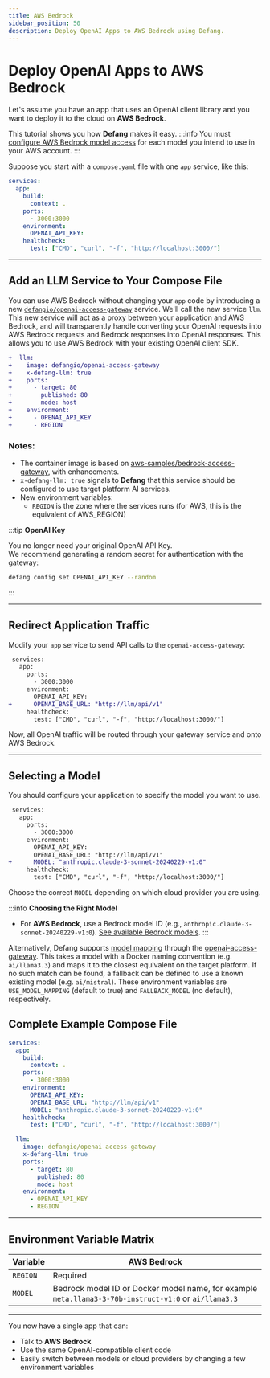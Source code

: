 ```yaml
---
title: AWS Bedrock
sidebar_position: 50
description: Deploy OpenAI Apps to AWS Bedrock using Defang.
---
```


# Deploy OpenAI Apps to AWS Bedrock

Let's assume you have an app that uses an OpenAI client library and you want to deploy it to the cloud on **AWS Bedrock**.  

This tutorial shows you how **Defang** makes it easy.
:::info
You must [configure AWS Bedrock model access](https://docs.aws.amazon.com/bedrock/latest/userguide/model-access-modify.html) for each model you intend to use in your AWS account.
:::

Suppose you start with a `compose.yaml` file with one `app` service, like this:

```yaml
services:
  app:
    build:
      context: .
    ports:
      - 3000:3000
    environment:
      OPENAI_API_KEY:
    healthcheck:
      test: ["CMD", "curl", "-f", "http://localhost:3000/"]
```

---

## Add an LLM Service to Your Compose File

You can use AWS Bedrock without changing your `app` code by introducing a new [`defangio/openai-access-gateway`](https://github.com/DefangLabs/openai-access-gateway) service. We'll call the new service `llm`. This new service will act as a proxy between your application and AWS Bedrock, and will transparently handle converting your OpenAI requests into AWS Bedrock requests and Bedrock responses into OpenAI responses. This allows you to use AWS Bedrock with your existing OpenAI client SDK.

```diff
+  llm:
+    image: defangio/openai-access-gateway
+    x-defang-llm: true
+    ports:
+      - target: 80
+        published: 80
+        mode: host
+    environment:
+      - OPENAI_API_KEY
+      - REGION
```

### Notes:

- The container image is based on [aws-samples/bedrock-access-gateway](https://github.com/aws-samples/bedrock-access-gateway), with enhancements.
- `x-defang-llm: true` signals to **Defang** that this service should be configured to use target platform AI services.
- New environment variables:
  - `REGION` is the zone where the services runs (for AWS, this is the equivalent of AWS_REGION)

:::tip
**OpenAI Key**

You no longer need your original OpenAI API Key.  
We recommend generating a random secret for authentication with the gateway:

```bash
defang config set OPENAI_API_KEY --random
```
:::

---

## Redirect Application Traffic

Modify your `app` service to send API calls to the `openai-access-gateway`:

```diff
 services:
   app:
     ports:
       - 3000:3000
     environment:
       OPENAI_API_KEY:
+      OPENAI_BASE_URL: "http://llm/api/v1"
     healthcheck:
       test: ["CMD", "curl", "-f", "http://localhost:3000/"]
```

Now, all OpenAI traffic will be routed through your gateway service and onto AWS Bedrock.

---

## Selecting a Model

You should configure your application to specify the model you want to use.

```diff
 services:
   app:
     ports:
       - 3000:3000
     environment:
       OPENAI_API_KEY:
       OPENAI_BASE_URL: "http://llm/api/v1"
+      MODEL: "anthropic.claude-3-sonnet-20240229-v1:0"
     healthcheck:
       test: ["CMD", "curl", "-f", "http://localhost:3000/"]
```

Choose the correct `MODEL` depending on which cloud provider you are using.

:::info
**Choosing the Right Model**

- For **AWS Bedrock**, use a Bedrock model ID (e.g., `anthropic.claude-3-sonnet-20240229-v1:0`). [See available Bedrock models](https://docs.aws.amazon.com/bedrock/latest/userguide/models-supported.html).
:::

Alternatively, Defang supports [model mapping](/docs/concepts/managed-llms/openai-access-gateway/#model-mapping) through the [openai-access-gateway](https://github.com/DefangLabs/openai-access-gateway). This takes a model with a Docker naming convention (e.g. `ai/llama3.3`) and maps it to
the closest equivalent on the target platform. If no such match can be found, a fallback can be defined to use a known existing model (e.g. `ai/mistral`). These environment
variables are `USE_MODEL_MAPPING` (default to true) and `FALLBACK_MODEL` (no default), respectively.


## Complete Example Compose File

```yaml
services:
  app:
    build:
      context: .
    ports:
      - 3000:3000
    environment:
      OPENAI_API_KEY:
      OPENAI_BASE_URL: "http://llm/api/v1"
      MODEL: "anthropic.claude-3-sonnet-20240229-v1:0"
    healthcheck:
      test: ["CMD", "curl", "-f", "http://localhost:3000/"]

  llm:
    image: defangio/openai-access-gateway
    x-defang-llm: true
    ports:
      - target: 80
        published: 80
        mode: host
    environment:
      - OPENAI_API_KEY
      - REGION
```

---

## Environment Variable Matrix

| Variable           | AWS Bedrock |
|--------------------|-------------|
| `REGION`            | Required|
| `MODEL`             | Bedrock model ID or Docker model name, for example `meta.llama3-3-70b-instruct-v1:0` or `ai/llama3.3` |

---

You now have a single app that can:

- Talk to **AWS Bedrock**
- Use the same OpenAI-compatible client code
- Easily switch between models or cloud providers by changing a few environment variables
